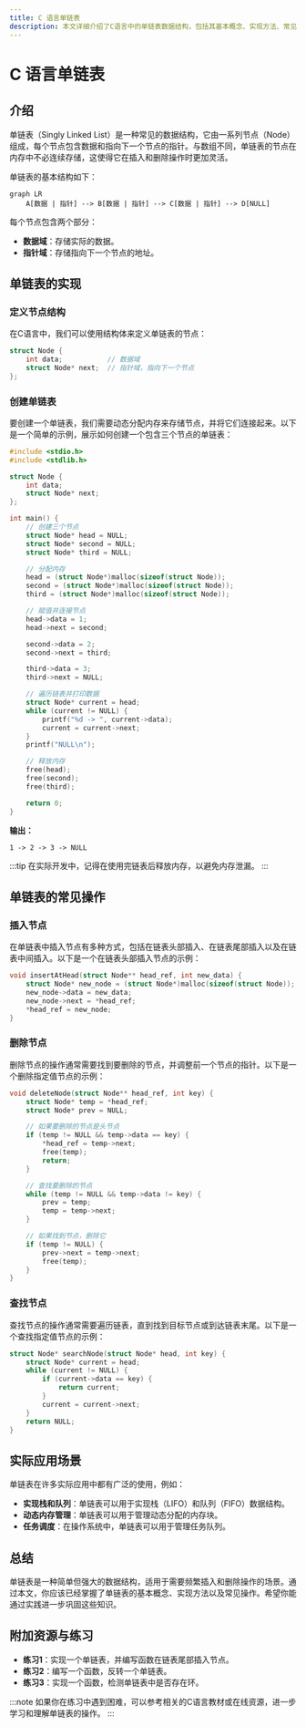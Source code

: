 ```yaml
---
title: C 语言单链表
description: 本文详细介绍了C语言中的单链表数据结构，包括其基本概念、实现方法、常见操作以及实际应用场景。适合初学者学习。
---
```


# C 语言单链表

## 介绍

单链表（Singly Linked List）是一种常见的数据结构，它由一系列节点（Node）组成，每个节点包含数据和指向下一个节点的指针。与数组不同，单链表的节点在内存中不必连续存储，这使得它在插入和删除操作时更加灵活。

单链表的基本结构如下：

```mermaid
graph LR
    A[数据 | 指针] --> B[数据 | 指针] --> C[数据 | 指针] --> D[NULL]
```

每个节点包含两个部分：
- **数据域**：存储实际的数据。
- **指针域**：存储指向下一个节点的地址。

## 单链表的实现

### 定义节点结构

在C语言中，我们可以使用结构体来定义单链表的节点：

```c
struct Node {
    int data;           // 数据域
    struct Node* next;  // 指针域，指向下一个节点
};
```

### 创建单链表

要创建一个单链表，我们需要动态分配内存来存储节点，并将它们连接起来。以下是一个简单的示例，展示如何创建一个包含三个节点的单链表：

```c
#include <stdio.h>
#include <stdlib.h>

struct Node {
    int data;
    struct Node* next;
};

int main() {
    // 创建三个节点
    struct Node* head = NULL;
    struct Node* second = NULL;
    struct Node* third = NULL;

    // 分配内存
    head = (struct Node*)malloc(sizeof(struct Node));
    second = (struct Node*)malloc(sizeof(struct Node));
    third = (struct Node*)malloc(sizeof(struct Node));

    // 赋值并连接节点
    head->data = 1;
    head->next = second;

    second->data = 2;
    second->next = third;

    third->data = 3;
    third->next = NULL;

    // 遍历链表并打印数据
    struct Node* current = head;
    while (current != NULL) {
        printf("%d -> ", current->data);
        current = current->next;
    }
    printf("NULL\n");

    // 释放内存
    free(head);
    free(second);
    free(third);

    return 0;
}
```

**输出：**
```
1 -> 2 -> 3 -> NULL
```

:::tip
在实际开发中，记得在使用完链表后释放内存，以避免内存泄漏。
:::

## 单链表的常见操作

### 插入节点

在单链表中插入节点有多种方式，包括在链表头部插入、在链表尾部插入以及在链表中间插入。以下是一个在链表头部插入节点的示例：

```c
void insertAtHead(struct Node** head_ref, int new_data) {
    struct Node* new_node = (struct Node*)malloc(sizeof(struct Node));
    new_node->data = new_data;
    new_node->next = *head_ref;
    *head_ref = new_node;
}
```

### 删除节点

删除节点的操作通常需要找到要删除的节点，并调整前一个节点的指针。以下是一个删除指定值节点的示例：

```c
void deleteNode(struct Node** head_ref, int key) {
    struct Node* temp = *head_ref;
    struct Node* prev = NULL;

    // 如果要删除的节点是头节点
    if (temp != NULL && temp->data == key) {
        *head_ref = temp->next;
        free(temp);
        return;
    }

    // 查找要删除的节点
    while (temp != NULL && temp->data != key) {
        prev = temp;
        temp = temp->next;
    }

    // 如果找到节点，删除它
    if (temp != NULL) {
        prev->next = temp->next;
        free(temp);
    }
}
```

### 查找节点

查找节点的操作通常需要遍历链表，直到找到目标节点或到达链表末尾。以下是一个查找指定值节点的示例：

```c
struct Node* searchNode(struct Node* head, int key) {
    struct Node* current = head;
    while (current != NULL) {
        if (current->data == key) {
            return current;
        }
        current = current->next;
    }
    return NULL;
}
```

## 实际应用场景

单链表在许多实际应用中都有广泛的使用，例如：
- **实现栈和队列**：单链表可以用于实现栈（LIFO）和队列（FIFO）数据结构。
- **动态内存管理**：单链表可以用于管理动态分配的内存块。
- **任务调度**：在操作系统中，单链表可以用于管理任务队列。

## 总结

单链表是一种简单但强大的数据结构，适用于需要频繁插入和删除操作的场景。通过本文，你应该已经掌握了单链表的基本概念、实现方法以及常见操作。希望你能通过实践进一步巩固这些知识。

## 附加资源与练习

- **练习1**：实现一个单链表，并编写函数在链表尾部插入节点。
- **练习2**：编写一个函数，反转一个单链表。
- **练习3**：实现一个函数，检测单链表中是否存在环。

:::note
如果你在练习中遇到困难，可以参考相关的C语言教材或在线资源，进一步学习和理解单链表的操作。
:::